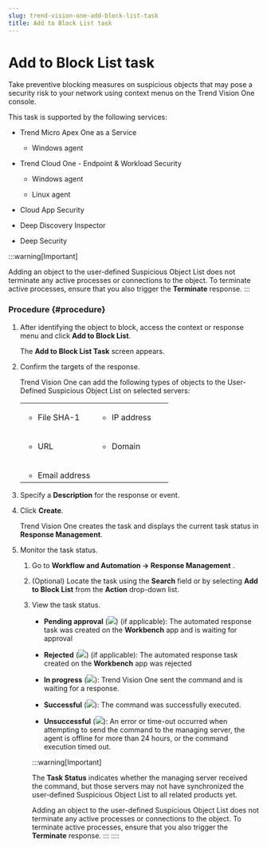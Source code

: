 ```yaml
---
slug: trend-vision-one-add-block-list-task
title: Add to Block List task
---
```

# Add to Block List task

Take preventive blocking measures on suspicious objects that may pose a security risk to your network using context menus on the Trend Vision One console.

This task is supported by the following services:

- Trend Micro Apex One as a Service

  - Windows agent

- Trend Cloud One - Endpoint & Workload Security

  - Windows agent

  - Linux agent

- Cloud App Security

- Deep Discovery Inspector

- Deep Security

:::warning[Important]

Adding an object to the user-defined Suspicious Object List does not terminate any active processes or connections to the object. To terminate active processes, ensure that you also trigger the **Terminate** response.
:::

### Procedure {#procedure}

1.  After identifying the object to block, access the context or response menu and click **Add to Block List**.

    The **Add to Block List Task** screen appears.

2.  Confirm the targets of the response.

    Trend Vision One can add the following types of objects to the User-Defined Suspicious Object List on selected servers:

    <table>
    <colgroup>
    <col style="width: 50%" />
    <col style="width: 50%" />
    </colgroup>
    <tbody>
    <tr>
    <td><ul>
    <li><p>File SHA-1</p></li>
    </ul></td>
    <td><ul>
    <li><p>IP address</p></li>
    </ul></td>
    </tr>
    <tr>
    <td><ul>
    <li><p>URL</p></li>
    </ul></td>
    <td><ul>
    <li><p>Domain</p></li>
    </ul></td>
    </tr>
    <tr>
    <td><ul>
    <li>Email address</li>
    </ul></td>
    <td> </td>
    </tr>
    </tbody>
    </table>

3.  Specify a **Description** for the response or event.

4.  Click **Create**.

    Trend Vision One creates the task and displays the current task status in **Response Management**.

5.  Monitor the task status.

    1.  Go to **Workflow and Automation → Response Management** .

    2.  (Optional) Locate the task using the **Search** field or by selecting **Add to Block List** from the **Action** drop-down list.

    3.  View the task status.

        - **Pending approval** (![](/images/pending_approval=f0525c66-199a-46f5-b40a-902bd498cf53.webp)) (if applicable): The automated response task was created on the **Workbench** app and is waiting for approval

        - **Rejected** (![](/images/rejected=bd05fc87-5b5d-4d84-bfb1-3a6dc09ddac5.webp)) (if applicable): The automated response task created on the **Workbench** app was rejected

        - **In progress** (![](/images/in_progress=GUID-A55897DB-3DEA-4F5C-B7F9-70B3D7FB9EDE=1=en-us=Low.webp)): Trend Vision One sent the command and is waiting for a response.

        - **Successful** (![](/images/successful=GUID-1E31AD86-DE2E-48B5-85F7-7C78A3E8BB11=1=en-us=Low.webp)): The command was successfully executed.

        - **Unsuccessful** (![](/images/error=5cc21722-7ceb-480c-b9c2-a47d420cf1cc.webp)): An error or time-out occurred when attempting to send the command to the managing server, the agent is offline for more than 24 hours, or the command execution timed out.

        :::warning[Important]

        The **Task Status** indicates whether the managing server received the command, but those servers may not have synchronized the user-defined Suspicious Object List to all related products yet.

        Adding an object to the user-defined Suspicious Object List does not terminate any active processes or connections to the object. To terminate active processes, ensure that you also trigger the **Terminate** response.
        :::
::::

